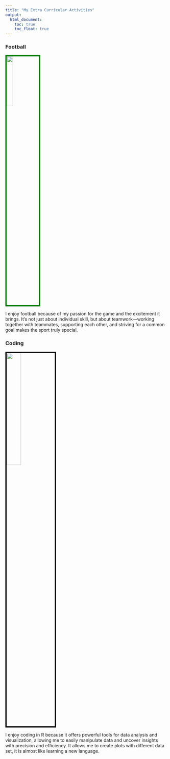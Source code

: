 ```yaml
---
title: "My Extra Curricular Activities"
output: 
  html_document:
    toc: true
    toc_float: true
---
```


### Football

<img src= "5934.jpeg" style="width:20%; border:4px solid; color: green; margin-right: 20px" align="center">

I enjoy football because of my passion for the game and the excitement it brings. It’s not just about individual skill, but about teamwork—working together with teammates, supporting each other, and striving for a common goal makes the sport truly special.


### Coding

<img src= "5826.jpeg" style="width:30%; border:4.5px solid; color: black; margin-right: 20px" align="center">

I enjoy coding in R because it offers powerful tools for data analysis and visualization, allowing me to easily manipulate data and uncover insights with precision and efficiency. It allows me to create plots with different data set, it is almost like learning a new language.


